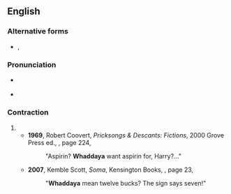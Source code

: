 ==English==

===Alternative forms===
* {{l|en|whadaya}}, {{l|en|whadiya}}

===Pronunciation===
* {{a|GA}} {{IPA|en|/ˈwʌdəjə/}}
* {{a|wine/whine}} {{IPA|en|/ˈʍʌdəjə/}}

===Contraction===
{{en-cont}}

# {{pronunciation spelling of|en|[[what]] [[do]] [[you]]}}
#* '''1969''', Robert Coovert, ''Pricksongs & Descants: Fictions'', 2000 Grove Press ed., {{ISBN|0802136672}}, page 224,
#*: "Aspirin? '''Whaddaya''' want aspirin for, Harry?..."
#* '''2007''', Kemble Scott, ''Soma'', Kensington Books, {{ISBN|0758215495}}, page 23,
#*: "'''Whaddaya''' mean twelve bucks? The sign says seven!"